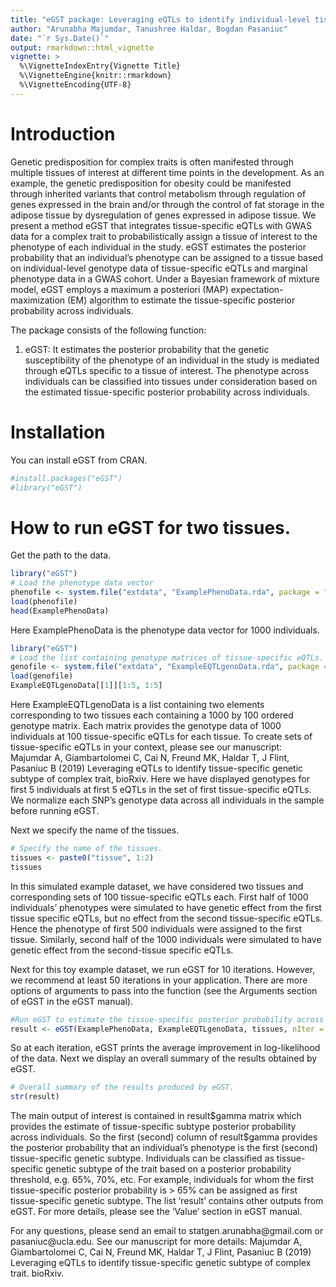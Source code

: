 ```yaml
---
title: "eGST package: Leveraging eQTLs to identify individual-level tissue of interest for a complex trait"
author: "Arunabha Majumdar, Tanushree Haldar, Bogdan Pasaniuc"
date: "`r Sys.Date()`"
output: rmarkdown::html_vignette
vignette: >
  %\VignetteIndexEntry{Vignette Title}
  %\VignetteEngine{knitr::rmarkdown}
  %\VignetteEncoding{UTF-8}
---
```


# Introduction
Genetic predisposition for complex traits is often manifested through multiple tissues of interest at different time points in the development. As an example, the genetic predisposition for obesity could be manifested through inherited variants that control metabolism through regulation of genes expressed in the brain and/or through the control of fat storage in the adipose tissue by dysregulation of genes expressed in adipose tissue. We present a method eGST that integrates tissue-specific eQTLs with GWAS data for a complex trait to probabilistically assign a tissue of interest to the phenotype of each individual in the study. eGST estimates the posterior probability that an individual's phenotype can be assigned to a tissue based on individual-level genotype data of tissue-specific eQTLs and marginal phenotype data in a GWAS cohort. Under a Bayesian framework of mixture model, eGST employs a maximum a posteriori (MAP) expectation-maximization (EM) algorithm to estimate the tissue-specific posterior probability across individuals.

The package consists of the following function:

1. eGST: It estimates the posterior probability that the genetic susceptibility of the phenotype of an individual in the study is mediated through eQTLs specific to a tissue of interest. The phenotype across individuals can be classified into tissues under consideration based on the estimated tissue-specific posterior probability across individuals.

# Installation

You can install eGST from CRAN.

```r
#install.packages("eGST")
#library("eGST")
```

# How to run eGST for two tissues.

Get the path to the data.

```r
library("eGST")
# Load the phenotype data vector
phenofile <- system.file("extdata", "ExamplePhenoData.rda", package = "eGST")
load(phenofile)
head(ExamplePhenoData)
```
Here ExamplePhenoData is the phenotype data vector for 1000 individuals. 

```r
library("eGST")
# Load the list containing genotype matrices of tissue-specific eQTLs. 
genofile <- system.file("extdata", "ExampleEQTLgenoData.rda", package = "eGST")
load(genofile)
ExampleEQTLgenoData[[1]][1:5, 1:5]
```

Here ExampleEQTLgenoData is a list containing two elements corresponding to two tissues each containing a 1000 by 100 ordered genotype matrix. Each matrix provides the genotype data of 1000 individuals at 100 tissue-specific eQTLs for each tissue. To create sets of tissue-specific eQTLs in your context, please see our manuscript: Majumdar A, Giambartolomei C, Cai N, Freund MK, Haldar T, J Flint, Pasaniuc B (2019) Leveraging eQTLs to identify tissue-specific genetic subtype of complex trait, bioRxiv. Here we have displayed genotypes for first 5 individuals at first 5 eQTLs in the set of first tissue-specific eQTLs. We normalize each SNP's genotype data across all individuals in the sample before running eGST.  

Next we specify the name of the tissues.
```r
# Specify the name of the tissues.
tissues <- paste0("tissue", 1:2)
tissues
```

In this simulated example dataset, we have considered two tissues
and corresponding sets of 100 tissue-specific eQTLs each.
First half of 1000 individuals' phenotypes were simulated
to have genetic effect from the first tissue
specific eQTLs, but no effect from the second
tissue-specific eQTLs. Hence the phenotype of first 500 individuals
were assigned to the first tissue. Similarly, second half of the 1000 individuals
were simulated to have genetic effect from the second-tissue
specific eQTLs.

Next for this toy example dataset, we run eGST for 10 iterations. However, we recommend at least 50 iterations in your application. There are more options of arguments to pass into the function (see the Arguments section of eGST in the eGST manual). 

```r
#Run eGST to estimate the tissue-specific posterior probability across individuals.
result <- eGST(ExamplePhenoData, ExampleEQTLgenoData, tissues, nIter = 10)
```
So at each iteration, eGST prints the average improvement in log-likelihood of the data. Next we display an overall summary of the results obtained by eGST.

```r
# Overall summary of the results produced by eGST.
str(result)
```

The main output of interest is contained in result\$gamma matrix which provides the
estimate of tissue-specific subtype posterior probability across individuals.
So the first (second) column of result\$gamma provides the posterior probability that an 
individual's phenotype is the first (second) tissue-specific genetic subtype.
Individuals can be classified as tissue-specific genetic subtype of the trait
based on a posterior probability threshold, e.g. 65\%, 70\%, etc. For example,
individuals for whom the first tissue-specific posterior
probability is > 65\% can be assigned as first tissue-specific
genetic subtype. The list 'result' contains other 
outputs from eGST. For more details, please see the 'Value' section in eGST manual.

For any questions, please send an email to statgen.arunabha@gmail.com or pasaniuc@ucla.edu.
See our manuscript for more details: Majumdar A, Giambartolomei C, Cai N, Freund MK, Haldar T, J Flint, Pasaniuc B (2019) Leveraging eQTLs to identify tissue-specific genetic subtype of complex trait. bioRxiv.

